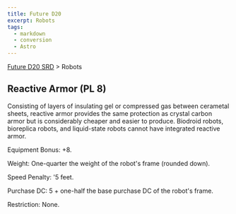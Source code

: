 ```yaml
---
title: Future D20
excerpt: Robots
tags:
  - markdown
  - conversion
  - Astro
---
```






[Future D20 SRD]( / ) > Robots




## Reactive Armor (PL 8)


Consisting of layers of insulating gel or compressed gas between cerametal sheets, reactive armor provides the same protection as crystal carbon armor but is considerably cheaper and easier to produce. Biodroid robots, bioreplica robots, and liquid-state robots cannot have integrated reactive armor.


Equipment Bonus: +8.


Weight: One-quarter the weight of the robot's frame (rounded down).


Speed Penalty: '5 feet.


Purchase DC: 5 + one-half the base purchase DC of the robot's frame.


Restriction: None.



